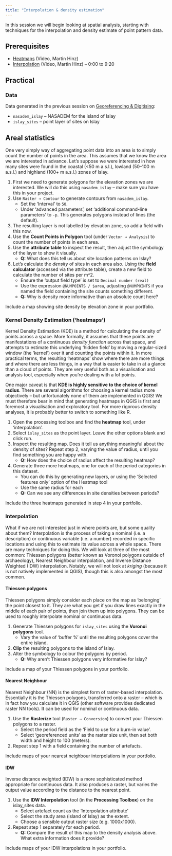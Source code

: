 ```yaml
---
title: "Interpolation & density estimation"
---
```


In this session we will begin looking at spatial analysis, starting with techniques for the interpolation and density estimate of point pattern data.

## Prerequisites

* [Heatmaps](https://tube.switch.ch/videos/94a4f92e) (Video, Martin Hinz)
* [Interpolation](https://tube.switch.ch/videos/426a1e41) (Video, Martin Hinz) – 0:00 to 9:20

## Practical

### Data

Data generated in the previous session on [Georeferencing & Digitising](digitising.qmd):

* `nasadem_islay` – NASADEM for the island of Islay 
* `islay_sites` – point layer of sites on Islay 

## Areal statistics

One very simply way of aggregating point data into an area is to simply count the number of points in the area.
This assumes that we know the area we are interested in advance.
Let's suppose we were interested in how many sites were found in the coastal (<50 m a.s.l.), lowland (50–100 m a.s.l.) and highland (100+ m a.s.l.) zones of Islay.

1. First we need to generate polygons for the elevation zones we are interested. We will do this using `nasadem_islay` – make sure you have this in your project.
2. Use `Raster → Contour` to generate contours from `nasadem_islay`.
    * Set the 'Interval' to `50`.
    * Under 'advanced parameters', set 'additional command-line parameters' to `-p`. This generates polygons instead of lines (the default).
3. The resulting layer is not labelled by elevation zone, so add a field with this now.
4. Use the **Count Points in Polygon** tool (under `Vector → Analysis`) to count the number of points in each area.
5. Use the **attribute table** to inspect the result, then adjust the symbology of the layer to show it visually.
    * **Q:** What does this tell us about site location patterns on Islay?
6. Let's calculate the *density* of sites in each area also. Using the **field calculator** (accessed via the attribute table), create a new field to calculate the number of sites per m^2.
    * Ensure the 'output field type' is set to `Decimal number (real)`
    * Use the expression `@NUMPOINTS / $area`, adjusting `@NUMPOINTS` if you named the field containing the site counts something different.
    * **Q:** Why is density more informative than an absolute count here?

Include a map showing site density by elevation zone in your portfolio.

### Kernel Density Estimation ('heatmaps')

Kernel Density Estimation (KDE) is a method for calculating the density of points across a space.
More formally, it assumes that these points are manifestations of a continuous *density function* across that space, and attempts to estimate this underlying 'hidden field' by moving a regular-sized window (the 'kernel') over it and counting the points within it.
In more practical terms, the resulting 'heatmaps' show where there are more things and where there are less things, in a way that is easier to take in at a glance than a cloud of points.
They are very useful both as a visualisation and analysis tool, especially when you're dealing with a lof points.

One major caveat is that **KDE is highly sensitive to the choice of kernel radius**.
There are several algorithms for choosing a kernel radius more objectively – but unfortunately none of them are implemented in QGIS!
We must therefore bear in mind that generating heatmaps in QGIS is first and foremost a visualisation and exploratory tool.
For more rigorous density analyses, it is probably better to switch to something like R.

1. Open the processing toolbox and find the **heatmap** tool, under 'interpolation'.
2. Select `islay_sites` as the point layer. Leave the other options blank and click run.
3. Inspect the resulting map. Does it tell us anything meaningful about the density of sites? Repeat step 2, varying the value of radius, until you find something you are happy with.
    * **Q:** How does the choice of radius affect the resulting heatmap?
4. Generate three more heatmaps, one for each of the period categories in this dataset.
    * You can do this by generating new layers, or using the 'Selected features only' option of the Heatmap tool
    * Use the same radius for each
    * **Q:** Can we see any differences in site densities between periods?

Include the three heatmaps generated in step 4 in your portfolio.

### Interpolation

What if we are not interested just in where points are, but some quality about them?
Interpolation is the process of taking a nominal (i.e. a description) or continuous variable (i.e. a number) recorded in specific locations and using this to estimate its value across a whole space.
There are many techniques for doing this.
We will look at three of the most common: Thiessen polygons (better known as Voronoi polygons outside of archaeology), Nearest Neighbour interpolation, and Inverse Distance Weighted (IDW) interpolation.
Notably, we will not look at *kriging* (because it is not natively implemented in QGIS), though this is also amongst the most common.

#### Thiessen polygons

Thiessen polygons simply consider each place on the map as 'belonging' the point closest to it.
They are what you get if you draw lines exactly in the middle of each pair of points, then join them up into polygons.
They can be used to roughly interpolate nominal or continuous data.

1. Generate Thiessen polygons for `islay_sites` using the **Voronoi polygons** tool.
    * Vary the value of 'buffer %' until the resulting polygons cover the entire island.
2. **Clip** the resulting polygons to the island of Islay.
3. Alter the symbology to colour the polygons by period.
    * **Q:** Why aren't Thiessen polygons very informative for Islay?

Include a map of your Thiessen polygons in your portfolio.

#### Nearest Neighbour

Nearest Neighbour (NN) is the simplest form of raster-based interpolation.
Essentially it is the Thiessen polygons, transferred onto a raster – which is in fact how you calculate it in QGIS (other software provides dedicated raster NN tools).
It can be used for nominal or continuous data.

1. Use the **Rasterize** tool (`Raster → Conversion`) to convert your Thiessen polygons to a raster.
    * Select the period field as the 'Field to use for a burn-in value'.
    * Select 'georeferenced units' as the raster size unit, then set both width and height to 100 (meters).
2. Repeat step 1 with a field containing the number of artefacts.

Include maps of your nearest neighbour interpolations in your portfolio.

#### IDW

Inverse distance weighted (IDW) is a more sophisticated method appropriate for continuous data.
It also produces a raster, but varies the output value according to the distance to the nearest point.

1. Use the **IDW Interpolation** tool (in the **Processing Toolbox**) on the islay_sites data.
    * Select artefact count as the 'Interpolation attribute'
    * Select the study area (island of Islay) as the extent.
    * Choose a sensible output raster size (e.g. 1000x1000).
2. Repeat step 1 separately for each period.
    * **Q:** Compare the result of this map to the density analysis above. What extra information does it provide?

Include maps of your IDW interpolations in your portfolio.
